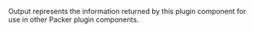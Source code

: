 <!-- Code generated from the comments of the Output struct in component/data-source/image/data_source.go; DO NOT EDIT MANUALLY -->

Output represents the information returned by this plugin component for use
in other Packer plugin components.

<!-- End of code generated from the comments of the Output struct in component/data-source/image/data_source.go; -->
